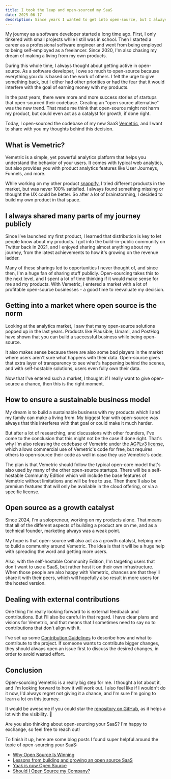 ```yaml
---
title: I took the leap and open-sourced my SaaS
date: 2025-06-17
description: Since years I wanted to get into open-source, but I always was hesitant as I wasn't sure if it'll contribute to my goals. I finally took the leap and want to tell you why.
---
```


My journey as a software developer started a long time ago. First, I only tinkered with small projects while I still was in school. Then I started a career as a professional software engineer and went from being employed to being self-employed as a freelancer. Since 2020, I'm also chasing my dream of making a living from my own products.

During this whole time, I always thought about getting active in open-source. As a software developer, I owe so much to open-source because everything you do is based on the work of others. I felt the urge to give something back, but I either had other priorities or had the fear that it would interfere with the goal of earning money with my products.

In the past years, there were more and more success stories of startups that open-sourced their codebase. Creating an "open source alternative" was the new trend. That made me think that open-source might not harm my product, but could even act as a catalyst for growth, if done right.

Today, I open-sourced the codebase of my new SaaS [Vemetric](https://vemetric.com), and I want to share with you my thoughts behind this decision.

## What is Vemetric?

Vemetric is a simple, yet powerful analytics platform that helps you understand the behavior of your users. It comes with typical web analytics, but also provides you with product analytics features like User Journeys, Funnels, and more.

While working on my other product [snappify](https://snappify.com), I tried different products in the market, but was never 100% satisfied. I always found something missing or thought the UX could be better. So after a lot of brainstorming, I decided to build my own product in that space.

## I always shared many parts of my journey publicly

Since I've launched my first product, I learned that distribution is key to let people know about my products. I got into the build-in-public community on Twitter back in 2021, and I enjoyed sharing almost anything about my journey, from the latest achievements to how it's growing on the revenue ladder.

Many of these sharings led to opportunities I never thought of, and since then, I'm a huge fan of sharing stuff publicly. Open-sourcing takes this to the next level, and I spent a lot of time thinking if it would make sense for me and my products. With Vemetric, I entered a market with a lot of profitable open-source businesses - a good time to reevaluate my decision.

## Getting into a market where open source is the norm

Looking at the analytics market, I saw that many open-source solutions popped up in the last years. Products like Plausible, Umami, and PostHog have shown that you can build a successful business while being open-source.

It also makes sense because there are also some bad players in the market where users aren't sure what happens with their data. Open-source gives that extra layer of transparency to see what's happening behind the scenes, and with self-hostable solutions, users even fully own their data.

Now that I've entered such a market, I thought: if I really want to give open-source a chance, then this is the right moment.

## How to ensure a sustainable business model

My dream is to build a sustainable business with my products which I and my family can make a living from. My biggest fear with open-source was always that this interferes with that goal or could make it much harder.

But after a lot of researching, and discussions with other founders, I've come to the conclusion that this might not be the case if done right. That's why I'm also releasing the codebase of Vemetric under the [AGPLv3 license](https://github.com/Vemetric/vemetric/blob/main/LICENSE.md), which allows commercial use of Vemetric's code for free, but requires others to open-source their code as well in case they use Vemetric's code.

The plan is that Vemetric should follow the typical open-core model that's also used by many of the other open-source startups. There will be a self-hostable Community Edition which will include the base features of Vemetric without limitations and will be free to use. Then there'll also be premium features that will only be available in the cloud offering, or via a specific license.

## Open source as a growth catalyst

Since 2024, I'm a solopreneur, working on my products alone. That means that all of the different aspects of building a product are on me, and as a technical founder, marketing always was a weak point.

My hope is that open-source will also act as a growth catalyst, helping me to build a community around Vemetric. The idea is that it will be a huge help with spreading the word and getting more users.

Also, with the self-hostable Community Edition, I'm targeting users that don't want to use a SaaS, but rather host it on their own infrastructure. When those people are also happy with Vemetric, chances are that they'll share it with their peers, which will hopefully also result in more users for the hosted version.

## Dealing with external contributions

One thing I'm really looking forward to is external feedback and contributions. But I'll also be careful in that regard. I have clear plans and visions for Vemetric, and that means that I sometimes need to say no to contributions that don't align with it.

I've set up some [Contribution Guidelines](https://github.com/Vemetric/vemetric/blob/main/CONTRIBUTING.md) to describe how and what to contribute to the project. If someone wants to contribute bigger changes, they should always open an issue first to discuss the desired changes, in order to avoid wasted effort.

## Conclusion

Open-sourcing Vemetric is a really big step for me. I thought a lot about it, and I'm looking forward to how it will work out. I also feel like if I wouldn't do it now, I'd always regret not giving it a chance, and I'm sure I'm going to learn a lot on this journey.

It would be awesome if you could star the [repository on GitHub](https://github.com/Vemetric/vemetric), as it helps a lot with the visibility. 🙏

Are you also thinking about open-sourcing your SaaS? I'm happy to exchange, so feel free to reach out!

To finish it up, here are some blog posts I found super helpful around the topic of open-sourcing your SaaS:

- [Why Open Source Is Winning](https://vendure.io/blog/2023/09/why-open-source-is-winning)
- [Lessons from building and growing an open source SaaS](https://plausible.io/blog/building-open-source)
- [Yaak is now Open Source](https://yaak.app/blog/now-open-source)
- [Should I Open Source my Company?](https://supabase.com/blog/should-i-open-source-my-company)

